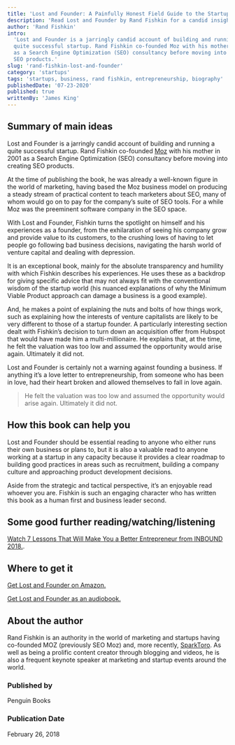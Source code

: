 ```yaml
---
title: 'Lost and Founder: A Painfully Honest Field Guide to the Startup World'
description: 'Read Lost and Founder by Rand Fishkin for a candid insight into the ups and downs of founding and leading SEO software company Moz from startup to industry leader.'
author: 'Rand Fishkin'
intro:
  'Lost and Founder is a jarringly candid account of building and running a
  quite successful startup. Rand Fishkin co-founded Moz with his mother in 2001
  as a Search Engine Optimization (SEO) consultancy before moving into creating
  SEO products.'
slug: 'rand-fishkin-lost-and-founder'
category: 'startups'
tags: 'startups, business, rand fishkin, entrepreneurship, biography'
publishedDate: '07-23-2020'
published: true
writtenBy: 'James King'
---
```


## Summary of main ideas

Lost and Founder is a jarringly candid account of building and running a quite
successful startup. Rand Fishkin co-founded [Moz](https://moz.com/) with his
mother in 2001 as a Search Engine Optimization (SEO) consultancy before moving
into creating SEO products.

At the time of publishing the book, he was already a well-known figure in the
world of marketing, having based the Moz business model on producing a steady
stream of practical content to teach marketers about SEO, many of whom would go
on to pay for the company’s suite of SEO tools. For a while Moz was the
preeminent software company in the SEO space.

With Lost and Founder, Fishkin turns the spotlight on himself and his
experiences as a founder, from the exhilaration of seeing his company grow and
provide value to its customers, to the crushing lows of having to let people go
following bad business decisions, navigating the harsh world of venture capital
and dealing with depression.

It is an exceptional book, mainly for the absolute transparency and humility
with which Fishkin describes his experiences. He uses these as a backdrop for
giving specific advice that may not always fit with the conventional wisdom of
the startup world (his nuanced explanations of why the Minimum Viable Product
approach can damage a business is a good example).

And, he makes a point of explaining the nuts and bolts of how things work, such
as explaining how the interests of venture capitalists are likely to be very
different to those of a startup founder. A particularly interesting section
dealt with Fishkin’s decision to turn down an acquisition offer from Hubspot
that would have made him a multi-millionaire. He explains that, at the time, he
felt the valuation was too low and assumed the opportunity would arise again.
Ultimately it did not.

Lost and Founder is certainly not a warning against founding a business. If
anything it’s a love letter to entrepreneurship, from someone who has been in
love, had their heart broken and allowed themselves to fall in love again.

> He felt the valuation was too low and assumed the opportunity would arise
> again. Ultimately it did not.

## How this book can help you

Lost and Founder should be essential reading to anyone who either runs their own
business or plans to, but it is also a valuable read to anyone working at a
startup in any capacity because it provides a clear roadmap to building good
practices in areas such as recruitment, building a company culture and
approaching product development decisions.

Aside from the strategic and tactical perspective, it’s an enjoyable read
whoever you are. Fishkin is such an engaging character who has written this book
as a human first and business leader second.

## Some good further reading/watching/listening

[Watch 7 Lessons That Will Make You a Better Entrepreneur from INBOUND 2018.](https://www.youtube.com/watch?v=p8_aQXEErww).

## Where to get it

[Get Lost and Founder on Amazon.](https://www.amazon.com/Lost-Founder-Painfully-Honest-Startup/dp/0735213321/ref=as_li_ss_tl?dchild=1&keywords=lost+and+founder&qid=1598697376&sr=8-1&linkCode=ll1&tag=paperbacktrav-20&linkId=ce4d1900b7a5b9a1725b0d01b0e3c60d&language=en_US)

[Get Lost and Founder as an audiobook.](https://www.amazon.com/dp/B07D8ZZF62/ref=as_li_ss_tl?_encoding=UTF8&qid=1598697376&sr=8-1&linkCode=ll1&tag=paperbacktrav-20&linkId=672ede9859abc6c1cf922af9b941ab61&language=en_US)

## About the author

Rand Fishkin is an authority in the world of marketing and startups having
co-founded MOZ (previously SEO Moz) and, more recently,
[SparkToro](https://sparktoro.com/). As well as being a prolific content creator
through blogging and videos, he is also a frequent keynote speaker at marketing
and startup events around the world.

### Published by

Penguin Books

### Publication Date

February 26, 2018
